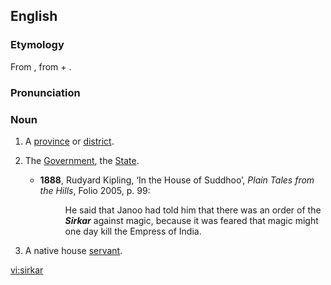 ==English==

===Etymology===
From {{Urd.}} {{term|سركار||sc=ur-Arab}}, from {{Pers.}} {{term|سر||head|tr=sar|sc=fa-Arab|lang=fa}} + {{term|كار||agent, doer|tr=kār|sc=fa-Arab}}.

===Pronunciation===
{{IPA|/ˈsɜːkɑː/}}

===Noun===
{{en-noun}}

# {{India}} A [[province]] or [[district]].
# {{India}} The [[government|Government]], the [[State]].
#* '''1888''', Rudyard Kipling, ‘In the House of Suddhoo’, ''Plain Tales from the Hills'', Folio 2005, p. 99:
#*: He said that Janoo had told him that there was an order of the '''''Sirkar''''' against magic, because it was feared that magic might one day kill the Empress of India.
# {{India}} A native house [[servant]].

[[vi:sirkar]]